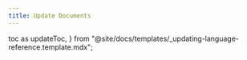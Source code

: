 ```yaml
---
title: Update Documents
---
```


  toc as updateToc,
} from "@site/docs/templates/_updating-language-reference.template.mdx";

<UpdateTemplate
  codeLang="java"
  createCollection={createCollectionSource}
  asyncCreateCollection={asyncCreateCollectionSource}
  simpleUpdate={simpleUpdateSource}
  asyncSimpleUpdate={asyncSimpleUpdateSource}
  orUpdate={orUpdateSource}
  rangeUpdate={rangeUpdateSource}
  updateNonPK={nonPKUpdateSource}
/>

